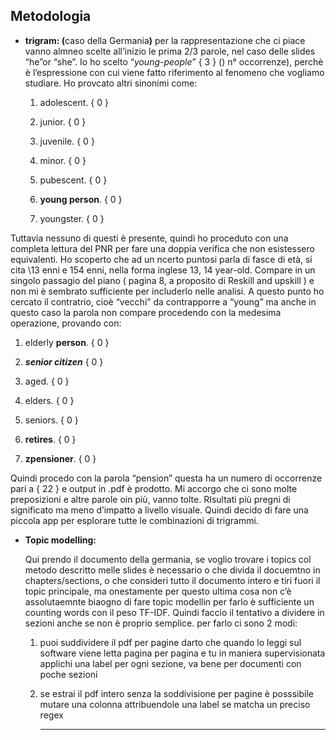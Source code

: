 ## Metodologia

-   **trigram: (**caso della Germania**)** per la rappresentazione che ci piace vanno almneo scelte all'inizio le prima 2/3 parole, nel caso delle slides "he"or "she". Io ho scelto "*young-people*" { 3 } () n° occorrenze), perchè è l'espressione con cui viene fatto riferimento al fenomeno che vogliamo studiare. Ho provcato altri sinonimi come:

    1.  adolescent. { 0 }

    2.  junior. { 0 }

    3.  juvenile. { 0 }

    4.  minor. { 0 }

    5.  pubescent. { 0 }

    6.  **young person**. { 0 }

    7.  youngster. { 0 }

Tuttavia nessuno di questi è presente, quindi ho proceduto con una completa lettura del PNR per fare una doppia verifica che non esistessero equivalenti. Ho scoperto che ad un ncerto puntosi parla di fasce di età, si cita \\13 enni e 154 enni, nella forma inglese 13, 14 year-old. Compare in un singolo passagio del piano ( pagina 8, a proposito di Reskill and upskill ) e non mi è sembrato sufficiente per includerlo nelle analisi. A questo punto ho cercato il contratrio, cioè "vecchi" da contrapporre a "young" ma anche in questo caso la parola non compare procedendo con la medesima operazione, provando con:

1.  elderly **person**. { 0 }

2.  ***senior citizen*** { 0 }

3.  aged. { 0 }

4.  elders. { 0 }

5.  seniors. { 0 }

6.  **retires**. { 0 }

7.  **zpensioner**. { 0 }

Quindi procedo con la parola "pension" questa ha un numero di occorrenze pari a { 22 } e output in .pdf è prodotto. Mi accorgo che ci sono molte preposizioni e altre parole oin più, vanno tolte. RIsultati più pregni di significato ma meno d'impatto a livello visuale. Quindi decido di fare una piccola app per esplorare tutte le combinazioni di trigrammi.

-   **Topic modelling:**

    Qui prendo il documento della germania, se voglio trovare i topics col metodo descritto melle slides è necessario o che divida il docuemtno in chapters/sections, o che consideri tutto il documento intero e tiri fuori il topic principale, ma onestamente per questo ultima cosa non c'è assolutaemnte biaogno di fare topic modellin per farlo è sufficiente un counting words con il peso TF-IDF. Quindi faccio il tentativo a dividere in sezioni anche se non è proprio semplice. per farlo ci sono 2 modi:

    1.   puoi suddividere il pdf per pagine darto che quando lo leggi sul software viene letta pagina per pagina e tu in maniera supervisionata applichi una label per ogni sezione, va bene per documenti con poche sezioni

    2.  se estrai il pdf intero senza la soddivisione per pagine è posssibile mutare una colonna attribuendole una label se matcha un preciso regex

        ----
